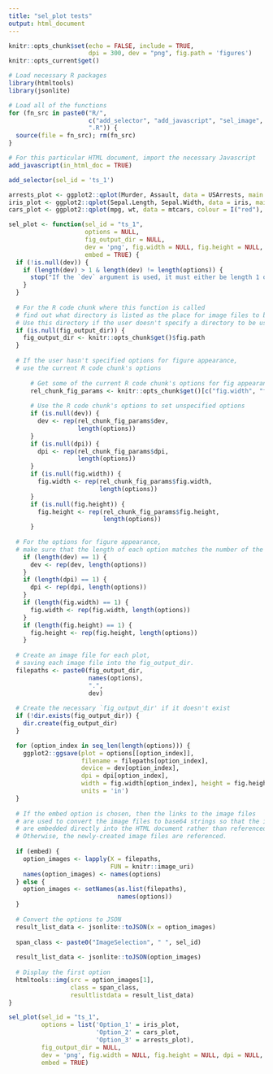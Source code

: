 ```yaml
---
title: "sel_plot tests"
output: html_document
---
```


```r
knitr::opts_chunk$set(echo = FALSE, include = TRUE,
                      dpi = 300, dev = "png", fig.path = 'figures')
knitr::opts_current$get()
```
```r
# Load necessary R packages
library(htmltools)
library(jsonlite)

# Load all of the functions
for (fn_src in paste0("R/",
                      c("add_selector", "add_javascript", "sel_image", "sel_inline_text"),
                      ".R")) {
  source(file = fn_src); rm(fn_src)
}
```


```r
# For this particular HTML document, import the necessary Javascript
add_javascript(in_html_doc = TRUE)
```

```r
add_selector(sel_id = 'ts_1')
```

```r
arrests_plot <- ggplot2::qplot(Murder, Assault, data = USArrests, main = "Arrests")
iris_plot <- ggplot2::qplot(Sepal.Length, Sepal.Width, data = iris, main = "Iris")
cars_plot <- ggplot2::qplot(mpg, wt, data = mtcars, colour = I("red"), main = "Cars")
```

```r
sel_plot <- function(sel_id = "ts_1",
                     options = NULL,
                     fig_output_dir = NULL,
                     dev = 'png', fig.width = NULL, fig.height = NULL, dpi = NULL,
                     embed = TRUE) {
  if (!is.null(dev)) {
    if (length(dev) > 1 & length(dev) != length(options)) {
      stop("If the `dev` argument is used, it must either be length 1 or equal length to the number of options.")
    }
  }
  
  # For the R code chunk where this function is called
  # find out what directory is listed as the place for image files to be saved.
  # Use this directory if the user doesn't specify a directory to be used instead.
  if (is.null(fig_output_dir)) {
    fig_output_dir <- knitr::opts_chunk$get()$fig.path
  }
  
  # If the user hasn't specified options for figure appearance,
  # use the current R code chunk's options
  
      # Get some of the current R code chunk's options for fig appearance (i.e. width, height, dpi, etc.)
      rel_chunk_fig_params <- knitr::opts_chunk$get()[c("fig.width", "fig.height", "dpi", "dev")]
      
      # Use the R code chunk's options to set unspecified options
      if (is.null(dev)) {
        dev <- rep(rel_chunk_fig_params$dev, 
                   length(options))
      }
      if (is.null(dpi)) {
        dpi <- rep(rel_chunk_fig_params$dpi, 
                   length(options))
      }
      if (is.null(fig.width)) {
        fig.width <- rep(rel_chunk_fig_params$fig.width, 
                         length(options))
      }
      if (is.null(fig.height)) {
        fig.height <- rep(rel_chunk_fig_params$fig.height, 
                          length(options))
      }
      
  # For the options for figure appearance,
  # make sure that the length of each option matches the number of the plot options
    if (length(dev) == 1) {
      dev <- rep(dev, length(options))
    }
    if (length(dpi) == 1) {
      dpi <- rep(dpi, length(options))
    }
    if (length(fig.width) == 1) {
      fig.width <- rep(fig.width, length(options))
    }
    if (length(fig.height) == 1) {
      fig.height <- rep(fig.height, length(options))
    }
  
  # Create an image file for each plot,
  # saving each image file into the fig_output_dir.
  filepaths <- paste0(fig_output_dir,
                      names(options),
                      ".", 
                      dev)
  
  # Create the necessary `fig_output_dir' if it doesn't exist
  if (!dir.exists(fig_output_dir)) {
    dir.create(fig_output_dir)
  }

  for (option_index in seq_len(length(options))) {
    ggplot2::ggsave(plot = options[[option_index]],
                    filename = filepaths[option_index],
                    device = dev[option_index],
                    dpi = dpi[option_index],
                    width = fig.width[option_index], height = fig.height[option_index],
                    units = 'in')
  }
  
  # If the embed option is chosen, then the links to the image files
  # are used to convert the image files to base64 strings so that the images
  # are embedded directly into the HTML document rather than referenced.
  # Otherwise, the newly-created image files are referenced.
  
  if (embed) {
    option_images <- lapply(X = filepaths,
                            FUN = knitr::image_uri)
    names(option_images) <- names(options)
  } else {
    option_images <- setNames(as.list(filepaths),
                              names(options))
  }
  
  # Convert the options to JSON
  result_list_data <- jsonlite::toJSON(x = option_images)
  
  span_class <- paste0("ImageSelection", " ", sel_id)
  
  result_list_data <- jsonlite::toJSON(option_images)
  
  # Display the first option
  htmltools::img(src = option_images[1],
                 class = span_class,
                 resultlistdata = result_list_data)
}
```

```r
sel_plot(sel_id = "ts_1",
         options = list('Option_1' = iris_plot,
                        'Option_2' = cars_plot,
                        'Option_3' = arrests_plot),
         fig_output_dir = NULL,
         dev = 'png', fig.width = NULL, fig.height = NULL, dpi = NULL,
         embed = TRUE)
```

